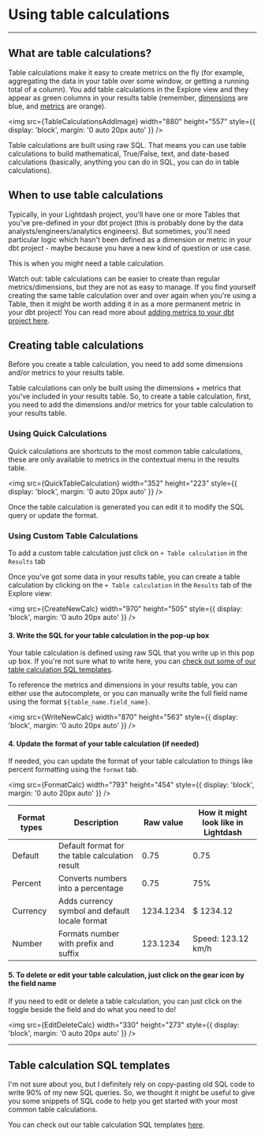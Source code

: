 
# Using table calculations

---

## What are table calculations?

Table calculations make it easy to create metrics on the fly (for example, aggregating the data in your table over some window, or getting a running total of a column). You add table calculations in the Explore view and they appear as green columns in your results table (remember, [dimensions](https://docs.lightdash.com/references/dimensions) are blue, and [metrics](https://docs.lightdash.com/references/metrics) are orange).

<img
  src={TableCalculationsAddImage}
  width="880"
  height="557"
  style={{ display: 'block', margin: '0 auto 20px auto' }}
/>

Table calculations are built using raw SQL. That means you can use table calculations to build mathematical, True/False, text, and date-based calculations (basically, anything you can do in SQL, you can do in table calculations).

## When to use table calculations

Typically, in your Lightdash project, you'll have one or more Tables that you've pre-defined in your dbt project (this is probably done by the data analysts/engineers/analytics engineers). But sometimes, you'll need particular logic which hasn't been defined as a dimension or metric in your dbt project - maybe because you have a new kind of question or use case.

This is when you might need a table calculation.

Watch out: table calculations can be easier to create than regular metrics/dimensions, but they are not as easy to manage. If you find yourself creating the same table calculation over and over again when you're using a Table, then it might be worth adding it in as a more permanent metric in your dbt project! You can read more about [adding metrics to your dbt project here](https://docs.lightdash.com/references/metrics).

## Creating table calculations

Before you create a table calculation, you need to add some dimensions and/or metrics to your results table.

Table calculations can only be built using the dimensions + metrics that you've included in your results table. So, to create a table calculation, first, you need to add the dimensions and/or metrics for your table calculation to your results table.

### Using Quick Calculations

Quick calculations are shortcuts to the most common table calculations, these are only available to metrics in the contextual menu in the results table.

<img
  src={QuickTableCalculation}
  width="352"
  height="223"
  style={{ display: 'block', margin: '0 auto 20px auto' }}
/>

Once the table calculation is generated you can edit it to modify the SQL query or update the format.

### Using Custom Table Calculations

To add a custom table calculation just click on `+ Table calculation` in the `Results` tab

Once you've got some data in your results table, you can create a table calculation by clicking on the `+ Table calculation` in the `Results` tab of the Explore view:

<img
  src={CreateNewCalc}
  width="970"
  height="505"
  style={{ display: 'block', margin: '0 auto 20px auto' }}
/>

#### 3. Write the SQL for your table calculation in the pop-up box

Your table calculation is defined using raw SQL that you write up in this pop up box. If you're not sure what to write here, you can [check out some of our table calculation SQL templates](#table-calculation-sql-templates).

To reference the metrics and dimensions in your results table, you can either use the autocomplete, or you can manually write the full field name using the format `${table_name.field_name}`.

<img
  src={WriteNewCalc}
  width="870"
  height="563"
  style={{ display: 'block', margin: '0 auto 20px auto' }}
/>

#### 4. Update the format of your table calculation (if needed)

If needed, you can update the format of your table calculation to things like percent formatting using the `format` tab.

<img
  src={FormatCalc}
  width="793"
  height="454"
  style={{ display: 'block', margin: '0 auto 20px auto' }}
/>

| Format types | Description                                     | Raw value | How it might look like in Lightdash |
| ------------ | ----------------------------------------------- | --------- | ----------------------------------- |
| Default      | Default format for the table calculation result | 0.75      | 0.75                                |
| Percent      | Converts numbers into a percentage              | 0.75      | 75%                                 |
| Currency     | Adds currency symbol and default locale format  | 1234.1234 | $ 1234.12                           |
| Number       | Formats number with prefix and suffix           | 123.1234  | Speed: 123.12 km/h                  |

#### 5. To delete or edit your table calculation, just click on the gear icon by the field name

If you need to edit or delete a table calculation, you can just click on the toggle beside the field and do what you need to do!

<img
  src={EditDeleteCalc}
  width="330"
  height="273"
  style={{ display: 'block', margin: '0 auto 20px auto' }}
/>

---

## Table calculation SQL templates

I'm not sure about you, but I definitely rely on copy-pasting old SQL code to write 90% of my new SQL queries. So, we thought it might be useful to give you some snippets of SQL code to help you get started with your most common table calculations.

You can check out our table calculation SQL templates [here](/guides/table-calculations/sql-templates).
